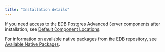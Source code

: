 ```yaml
---
title: "Installation details"
---
```


If you need access to the EDB Postgres Advanced Server components after installation, see [Default Component Locations](component_locations).

For information on available native packages from the EDB repository, see [Available Native Packages](rpm_packages).